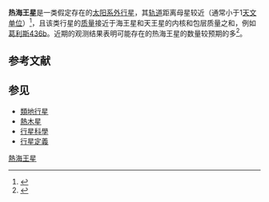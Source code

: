 '''热海王星'''是一类假定存在的[[太阳系外行星|太阳系外行星]]，其[[轨道|轨道]]距离母星较近（通常小于1[[天文单位|天文单位]]）<ref>{{Cite web |url=http://www.cosis.net/abstracts/EGS02/04469/EGS02-A-04469.pdf |title=Hot Neptunes: A Key To Giant Planet Formation |access-date=2009-05-21 |archive-date=2019-06-17 |archive-url=https://web.archive.org/web/20190617152111/https://www.cosis.net/abstracts/EGS02/04469/EGS02-A-04469.pdf |dead-url=no }}</ref>，且该类行星的[[质量|质量]]接近于海王星和天王星的内核和包层质量之和，例如[[葛利斯436b|葛利斯436b]]。近期的观测结果表明可能存在的热海王星的数量较预期的多<ref>{{Cite web |url=http://www.cosis.net/abstracts/EGU2008/07657/EGU2008-A-07657.pdf |title=Oligarchic formation of hot Neptunes |access-date=2009-05-21 |archive-date=2017-10-06 |archive-url=https://web.archive.org/web/20171006211803/http://www.cosis.net/abstracts/EGU2008/07657/EGU2008-A-07657.pdf |dead-url=no }}</ref>。

== 参考文献 ==
{{Reflist|2}}

== 参见 ==
*[[類地行星|類地行星]]
*[[熱木星|熱木星]]
*[[行星科學|行星科學]]
*[[行星定義|行星定義]]

{{系外行星}}
{{天文小作品}}

[[Category:熱海王星|]]